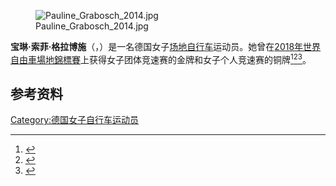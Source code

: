 {{NoteTA|G1=Sports}}
{{Expand language|1=de|time=2020-10-20T18:39:05+00:00}}

[[File:Pauline_Grabosch_2014.jpg|thumb]]

'''宝琳·索菲·格拉博施'''（{{lang-de|Pauline Sophie Grabosch}}，{{bd|1998年|1月14日||}}）是一名德国女子[[场地自行车|场地自行车]]运动员。她曾在[[2018年世界自由車場地錦標賽|2018年世界自由車場地錦標賽]]上获得女子团体竞速赛的金牌和女子个人竞速赛的铜牌<ref>{{cite web|url=http://www.tissottiming.com/File/0003100002020401FFFFFFFFFFFFFF02|title=Women's team sprint Qualifying results|work=Tissot Timing|date=2018-02-28|accessdate=2020-09-21|archiveurl=https://web.archive.org/web/20180301044455/http://www.tissottiming.com/File/0003100002020401FFFFFFFFFFFFFF02|archivedate=2018-03-01|dead-url=no}}</ref><ref>{{cite web|url=http://www.tissottiming.com/File/0003100002020403FFFFFFFFFFFFFF02|title=Women's team sprint final results|work=Tissot Timing|date=2018-02-28|accessdate=2018-03-18|archiveurl=https://web.archive.org/web/20180301044516/http://www.tissottiming.com/File/0003100002020403FFFFFFFFFFFFFF02|archivedate=2018-03-01|dead-url=no}}</ref><ref>{{cite web|url=http://www.tissottiming.com/File/0003100002020606FFFFFFFFFFFFFF02|title=Women's sprint results|work=Tissot Timing|date=2018-03-02|accessdate=2018-03-18|archiveurl=https://web.archive.org/web/20180303050757/http://www.tissottiming.com/File/0003100002020606FFFFFFFFFFFFFF02|archivedate=2018-03-03|dead-url=no}}</ref>。

==参考资料==
{{reflist}}

{{Authority control}}

{{DEFAULTSORT:Grabosch, Pauline}}
[[Category:德国女子自行车运动员|Category:德国女子自行车运动员]]